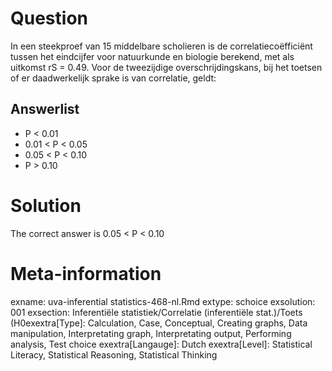 Question
========

In een steekproef van 15 middelbare scholieren is de correlatiecoëfficiënt tussen het eindcijfer voor natuurkunde en biologie berekend, met als uitkomst rS = 0.49. Voor de tweezijdige overschrijdingskans, bij het toetsen of er daadwerkelijk sprake is van correlatie, geldt: 

Answerlist
----------
* P &lt; 0.01
* 0.01 &lt; P &lt; 0.05
* 0.05 &lt; P &lt; 0.10
* P &gt; 0.10

Solution
========

The correct answer is  0.05 &lt; P &lt; 0.10 

Meta-information
================
exname: uva-inferential statistics-468-nl.Rmd 
extype: schoice 
exsolution: 001 
exsection: Inferentiële statistiek/Correlatie (inferentiële stat.)/Toets (H0exextra[Type]: Calculation, Case, Conceptual, Creating graphs, Data manipulation, Interpretating graph, Interpretating output, Performing analysis, Test choice 
exextra[Langauge]: Dutch 
exextra[Level]: Statistical Literacy, Statistical Reasoning, Statistical Thinking 
